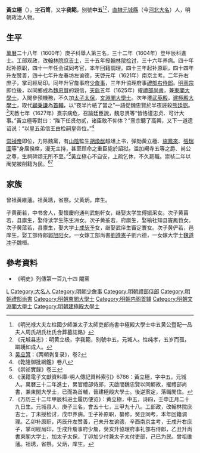 {{明清人物信息框
| 姓名 = 黄立極
| 原名 =
| 圖片名稱= 
| 圖片大小 =
| 圖片說明 = 
| 最高職務 =光禄大夫左柱國少師兼太子太師吏部尚書中極殿大學士
| 國家 = 大明 
| 爵位 =
| 籍貫 = [[直隶|直隶]][[大名府|大名府]][[元城縣|元城縣]]
| 族裔 = 
| 字號 = 字我範，號中五
| 諡號 =
| 出生日期 = 隆慶二年戊辰正月二十九日
| 出生地點 = 
| 逝世日期 = 崇祯十年
| 逝世地點 =
| 墓葬 =
| 配偶 = 周氏、胡氏、杜氏
| 親屬 = （子）
| 出身 =
* 万历二十八年庚子科舉人
* 万历三十二年甲辰科進士
| 經歷 =
| 著作 = 
}}'''黃立極'''（{{bd|1568年||1637年|catIdx=H黃}}），[[表字|字]]'''石笥'''，又字'''我範'''，别號'''中五'''<ref>《明光禄大夫左柱國少師兼太子太師吏部尚書中極殿大學士中五黄公暨配一品夫人周氏胡氏杜氏合葬墓誌銘》</ref><ref>《元城县志》：明黄立极，字我範，别號中五，元城人。性纯孝，五岁而孤，躃踴如成人。</ref>，[[北直隸|直隸]][[元城縣|元城縣]]（今[[河北|河北]][[大名县|大名]]）人，明朝政治人物。

==生平==
[[萬曆|萬曆]]二十八年（1600年）庚子科舉人第三名，三十二年（1604年）登甲辰科進士。工部观政，改[[翰林院|翰林院]][[庶吉士|庶吉士]]，三十五年授[[翰林院检讨|翰林院检讨]]，三十六年养病。四十年起补原职，四十一年任会试同考官，本年回籍調理。四十三年起补原职，四十四年升左赞善，四十七年升左春坊左谕德，天啓元年（1621年）南京主考。二年升右庶子，掌司經局印。同年升官詹事府[[少詹事|少詹事]]，三年升協理府事[[禮部右侍郎|禮部右侍郎]]。[[明熹宗|明熹宗]]即位後，以同鄉成為[[魏忠賢|魏忠賢]]的親信，[[天启_(明朝)|天启]]五年（1625年）擢[[禮部尚書|禮部尚書]]，兼[[東閣大學士|東閣大學士]]，入閣參預機務，不久加[[太子太保|太子太保]]，[[文淵閣大學士|文淵閣大學士]]。次年遷[[武英殿|武英殿]]，[[建極殿大學士|建極殿大學士]]，取代[[顧秉謙|顧秉謙]]為[[首輔|首輔]]，以“夜半片紙了當之”一語促魏忠賢於半夜誣殺[[熊廷弼|熊廷弼]]。<ref>[[吴应箕|吴应箕]]：《两朝剥复录》，卷2</ref>天啟七年（1627年）熹宗病危，召諭廷臣說，魏忠贤等“皆恪谨忠贞、可计大事。”黃立極等對曰：“陛下任贤勿贰，诸臣敢不仰体？”熹宗聽了高興，又下一道遗诏说：“以皇五弟信王由检嗣皇帝位。”<ref>《亁隆御批綱鑑》卷八</ref>

[[崇禎帝|崇禎帝]]即位，力除魏黨，有[[山陰|山陰]]監生[[胡煥猷|胡煥猷]]越俎上书，弹劾黃立極、[[施鳳來|施鳳來]]、[[張瑞圖|張瑞圖]]等“身居揆席，漫无主持，甚至顾命之重臣毙於詔狱。滥加阉寺五等之爵、尚公之尊，生祠碑颂无所不至。”<ref>《崇祯實錄》卷三</ref>黃立極心不自安，上疏乞休，不久罷職。崇祯二年以阉党被削籍为民。<ref>《漢籍電子文獻資料庫-明人傳記資料索引》6786：黃立極，字中五，元城人。萬曆三十二年進士，累官禮部侍郎，天啟間魏忠賢以同鄕故，擢禮部尚書，兼東閣大學士，已而為首輔，晉建極殿大學士。後逆案定，落職閒住。</ref><ref>《万历三十二年甲辰科进士履历便览》：黄立極，中五，诗四，壬申正月二十九日生。元城县人，庚子三名，會五十七，三甲九十八。工部政，改翰林院庶吉士，丁未授检讨，戊申养病。壬子补原职，纂修，癸丑同考，本年回籍调理。乙卯补原职，丙辰升左赞善，己未升左谕德，辛酉南京主考，壬戌升右庶子，掌司經局印，壬戌升詹事府少詹，癸亥升協理府事礼部右侍郎，乙丑升尚書東閣大学士，加太子太保，丁卯加少付兼太子太付吏部，己巳为民。曾祖维藩。祖琇，省祭。父炳，庠生。</ref>

==家族==
曾祖黄維藩。祖黄琇，省祭。父黄炳，庠生。

子黄蘅若，中书舍人，娶懷慶府通判武魁軒女，继娶太学生傅振采女。次子黄菖若，县廪生，娶侍读学生陈生洲女。次子黄荃若，府廪生，娶榆社知县竇鳳苞女。次子黄菃若，县廪生，娶大学士[[成基命|成毖予]]女，继娶武庠生竇定寰女。次子黄俨若，邑庠生，娶工部侍郎[[郭增光|郭旭阳]]女。一女嫁工部尚書[[劉遵憲|劉遵憲]]子劉六德，一女嫁大学士[[魏广微|魏道冲]]子魏桓。

==參考資料==
{{Reflist}}
*《明史》列傳第一百九十四 閹黨

{{start box}}
{{s-off}}
{{succession box|[[顧秉謙|顧秉謙]]|[[施鳳來|施鳳來]]|[[明朝内阁|明朝内阁]][[明朝内阁首辅|首輔]]|1626年－1627年}}
{{end box}}

{{明朝首輔}}
{{萬曆三十二年甲辰科殿試金榜}}

{{Authority control}}

{{DEFAULTSORT:Huang黃}}
[[Category:黃姓|L]]
[[Category:大名人|Category:大名人]]
[[Category:明朝少詹事|Category:明朝少詹事]]
[[Category:明朝禮部侍郎|Category:明朝禮部侍郎]]
[[Category:明朝禮部尚書|Category:明朝禮部尚書]]
[[Category:明朝東閣大學士|Category:明朝東閣大學士]]
[[Category:明朝内阁首辅|Category:明朝内阁首辅]]
[[Category:明朝文淵閣大學士|Category:明朝文淵閣大學士]]
[[Category:明朝建極殿大學士|Category:明朝建極殿大學士]]